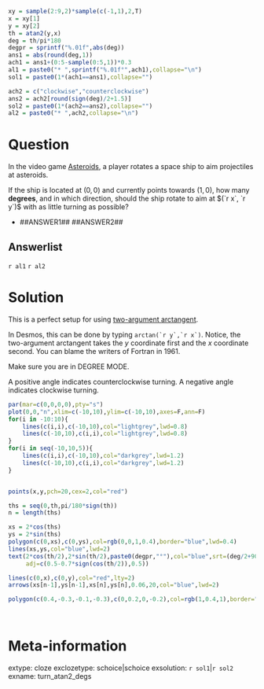 ```r
xy = sample(2:9,2)*sample(c(-1,1),2,T)
x = xy[1]
y = xy[2]
th = atan2(y,x)
deg = th/pi*180
degpr = sprintf("%.01f",abs(deg))
ans1 = abs(round(deg,1))
ach1 = ans1+(0:5-sample(0:5,1))*0.3
al1 = paste0("* ",sprintf("%.01f°",ach1),collapse="\n")
sol1 = paste0(1*(ach1==ans1),collapse="")

ach2 = c("clockwise","counterclockwise")
ans2 = ach2[round(sign(deg)/2+1.5)]
sol2 = paste0(1*(ach2==ans2),collapse="")
al2 = paste0("* ",ach2,collapse="\n")

```

Question
========

In the video game [Asteroids](https://en.wikipedia.org/wiki/Asteroids_(video_game)), a player rotates a space ship to aim projectiles at asteroids.

If the ship is located at $(0,0)$ and currently points towards $(1,0)$, how many **degrees**, and in which direction, should the ship rotate to aim at $(`r x`, `r y`)$ with as little turning as possible?

* ##ANSWER1## ##ANSWER2##


Answerlist
--------

`r al1`
`r al2`


Solution
========

This is a perfect setup for using [two-argument arctangent](https://en.wikipedia.org/wiki/Atan2).

In Desmos, this can be done by typing ``arctan(`r y`,`r x`)``. Notice, the two-argument arctangent takes the $y$ coordinate first and the $x$ coordinate second. You can blame the writers of Fortran in 1961.

Make sure you are in DEGREE MODE.

A positive angle indicates counterclockwise turning. A negative angle indicates clockwise turning.

```r
par(mar=c(0,0,0,0),pty="s")
plot(0,0,"n",xlim=c(-10,10),ylim=c(-10,10),axes=F,ann=F)
for(i in -10:10){
    lines(c(i,i),c(-10,10),col="lightgrey",lwd=0.8)
    lines(c(-10,10),c(i,i),col="lightgrey",lwd=0.8)
}
for(i in seq(-10,10,5)){
    lines(c(i,i),c(-10,10),col="darkgrey",lwd=1.2)
    lines(c(-10,10),c(i,i),col="darkgrey",lwd=1.2)
}


points(x,y,pch=20,cex=2,col="red")

ths = seq(0,th,pi/180*sign(th))
n = length(ths)

xs = 2*cos(ths)
ys = 2*sin(ths)
polygon(c(0,xs),c(0,ys),col=rgb(0,0,1,0.4),border="blue",lwd=0.4)
lines(xs,ys,col="blue",lwd=2)
text(2*cos(th/2),2*sin(th/2),paste0(degpr,"°"),col="blue",srt=(deg/2+90)%%180-90,
     adj=c(0.5-0.7*sign(cos(th/2)),0.5))

lines(c(0,x),c(0,y),col="red",lty=2)
arrows(xs[n-1],ys[n-1],xs[n],ys[n],0.06,20,col="blue",lwd=2)

polygon(c(0.4,-0.3,-0.1,-0.3),c(0,0.2,0,-0.2),col=rgb(1,0.4,1),border="black",lwd=1.5)

```
\


Meta-information
============
extype: cloze
exclozetype: schoice|schoice
exsolution: `r sol1`|`r sol2`
exname: turn_atan2_degs